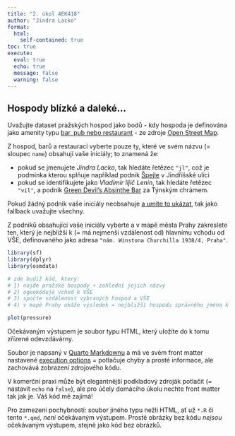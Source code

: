 ```yaml
---
title: "2. úkol 4EK418"
author: "Jindra Lacko"
format: 
  html:
    self-contained: true
toc: true
execute: 
  eval: true
  echo: true
  message: false
  warning: false
---
```


## Hospody blízké a daleké...

Uvažujte dataset pražských hospod jako bodů - kdy hospoda je definována jako amenity typu [bar, pub nebo restaurant](https://wiki.openstreetmap.org/wiki/Key:amenity) - ze zdroje [Open Street Map](https://www.openstreetmap.org/).

Z hospod, barů a restaurací vyberte pouze ty, které ve svém názvu (= sloupec `name`) obsahují vaše iniciály; to znamená že:

- pokud se jmenujete _Jindra Lacko_, tak hledáte řetězec `"jl"`, což je podmínka kterou splňuje například podnik [Špejle](https://www.spejle.eu/) v Jindřišské ulici
- pokud se identifikujete jako _Vladimír Iljič Lenin_, tak hledáte řetězec `"vil"`, a podnik [Green Devil's Absinthe Bar](https://www.greendevils.cz/) za Týnským chrámem.

Pokud žádný podnik vaše iniciály neobsahuje [a umíte to ukázat]{.underline}, tak jako fallback uvažujte všechny.

Z podniků obsahující vaše iniciály vyberte a v mapě města Prahy zakreslete ten, který je nejbližší k (= má nejmenší vzdálenost od) hlavnímu vchodu od VŠE, definovaného jako adresa `"nám. Winstona Churchilla 1938/4, Praha"`.

```r
library(sf)
library(dplyr)
library(osmdata)

# zde budiž kód, který: 
# 1) najde pražské hospody + zohlední jejich názvy
# 2) ogeokóduje vchod k VŠE
# 3) spočte vzdálenost vybraných hospod a VŠE
# 4) v mapě Prahy ukáže výsledek = nejbližší hospodu správného jména k VŠE

plot(pressure)

```

Očekávaným výstupem je soubor typu HTML, který uložíte do k tomu zřízené odevzdávárny.

Soubor je napsaný v [Quarto Markdownu](https://quarto.org/) a má ve svém front matter nastavené [execution options](https://quarto.org/docs/computations/execution-options.html) = potlačuje chyby a prosté informace, ale zachovává zobrazení zdrojového kódu.

V komerční praxi může být elegantnější podkladový zdroják potlačit (= nastavit `echo` na `false`), ale pro účely domácího úkolu nechte front matter tak jak je. Váš kód mě zajímá!

Pro zamezení pochybností: soubor jiného typu nežli HTML, ať už `*.R` či tento `*.qmd`, *není* očekávaným výstupem. Prosté obrázky bez kódu *nejsou* očekávaným výstupem, stejně jako kód bez obrázků.

